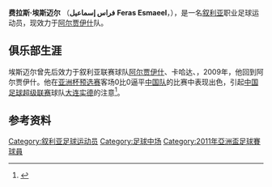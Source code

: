{{Football player infobox 
| playername = 费拉斯·埃斯迈尔<br>فراس إسماعيل
| image = 
| fullname = فراس إسماعيل
| height = {{height|m=1.82}}
| dateofbirth = {{Birth date and age|1983|1|3}} 
| cityofbirth = 
| countryofbirth = {{SYR}} 
| currentclub  = [[艾賈徐體育會|阿尔贾伊什]] 
| clubnumber = 
| position = [[中场|中场]]
| youthyears = 
| youthclubs = 
| years = 2004-2005<br>2005-2006<br>2006-2009<br>2009-
| clubs = [[艾賈徐體育會|阿尔贾伊什]] <br> 卡哈达 <br> {{tsl|en|Al-Karamah||阿尔卡拉马}}<br>[[艾賈徐體育會|阿尔贾伊什]]
| caps(goals) =  
| nationalyears = 2002-
| nationalteam = [[叙利亚国家足球队|叙利亚]]
| nationalcaps(goals) = 47 (2)
| pcupdate = 2010年2月14日
| ntupdate = 2010年2月14日
}}
'''费拉斯·埃斯迈尔''' （'''فراس إسماعيل''' '''Feras Esmaeel'''，{{bd|1983年|1月3日|||E}}），是一名[[叙利亚|叙利亚]]职业足球运动员，现效力于[[艾賈徐體育會|阿尔贾伊什]]队。

==俱乐部生涯==
埃斯迈尔曾先后效力于叙利亚联赛球队[[艾賈徐體育會|阿尔贾伊什]]、卡哈达、{{tsl|en|Al-Karamah||阿尔卡拉马}}，2009年，他回到阿尔贾伊什。他在[[2011年亚洲杯外围赛|亚洲杯预选赛]]客场0比0逼平[[中国国家足球队|中国队]]的比赛中表现出色，引起[[中国足球超级联赛|中国足球超级联赛]]球队[[大连实德|大连实德]]的注意<ref>{{Cite web |url=http://sports.sina.com.cn/j/2010-02-11/17024836405.shtml |title=叙利亚国脚无限接近大连 有望将不试训既签约实德 |access-date=2010-02-14 |archive-date=2016-03-04 |archive-url=https://web.archive.org/web/20160304113716/http://sports.sina.com.cn/j/2010-02-11/17024836405.shtml |dead-url=no }}</ref>。

==参考资料==
{{reflist}}

{{DEFAULTSORT:Esmaeel,Feras}}
[[Category:叙利亚足球运动员|Category:叙利亚足球运动员]]
[[Category:足球中场|Category:足球中场]]
[[Category:2011年亞洲盃足球賽球員|Category:2011年亞洲盃足球賽球員]]